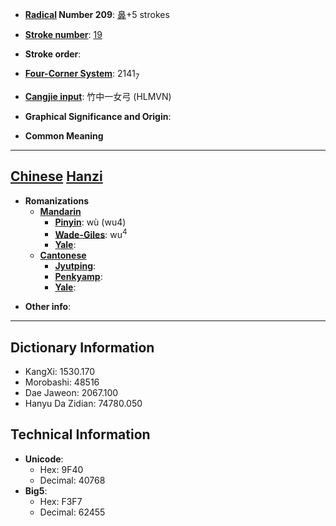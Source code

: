 * '''[[Wiktionary:Chinese radical index| Radical]] Number 209''': [[Wiktionary:Chinese radical index 鼻|鼻]]+5 strokes

* '''[[Wiktionary:Chinese total strokes index|Stroke number]]''': [[Wiktionary:Chinese total strokes index 19|19]]

* '''Stroke order''': 

* '''[[Wiktionary:Chinese four corner index|Four-Corner System]]''': 2141<sub>7</sub>

* '''[[Wiktionary:Chinese Cangjie index|Cangjie input]]''': 竹中一女弓 (HLMVN)

* '''Graphical Significance and Origin''': 

* '''Common Meaning'''

----

== [[Chinese]] [[Hanzi]] ==

* '''Romanizations'''
** '''[[Mandarin]]'''
*** '''[[Pinyin]]''': wù (wu4)
*** '''[[Wade-Giles]]''': wu<sup>4</sup>
*** '''[[Yale]]''': 
** '''[[Cantonese]]'''
*** '''[[Jyutping]]''':
*** '''[[Penkyamp]]''': 
*** '''[[Yale]]''': 

* '''Other info''': 

----

== Dictionary Information ==

* KangXi: 1530.170
* Morobashi: 48516
* Dae Jaweon: 2067.100
* Hanyu Da Zidian: 74780.050

== Technical Information ==

* '''Unicode''':
** Hex: 9F40
** Decimal: 40768
* '''Big5''':
** Hex: F3F7
** Decimal: 62455